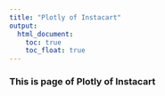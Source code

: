 ```yaml
---
title: "Plotly of Instacart"
output: 
  html_document:
    toc: true
    toc_float: true
---
```


### This is page of Plotly of Instacart
